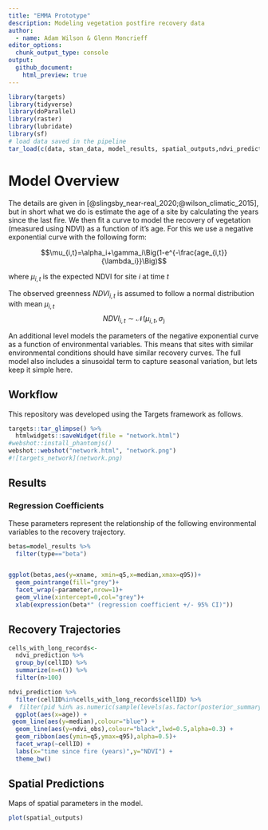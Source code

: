 ```yaml
---
title: "EMMA Prototype"
description: Modeling vegetation postfire recovery data
author:
  - name: Adam Wilson & Glenn Moncrieff
editor_options: 
  chunk_output_type: console
output:
  github_document:
    html_preview: true
---
```


```r
library(targets)
library(tidyverse)
library(doParallel)
library(raster)
library(lubridate)
library(sf)
# load data saved in the pipeline
tar_load(c(data, stan_data, model_results, spatial_outputs,ndvi_prediction)) 
```

# Model Overview
The details are given in [@slingsby_near-real_2020;@wilson_climatic_2015], but in short what we do is estimate the age of a site by calculating the years since the last fire. We then fit a curve to model the recovery of vegetation (measured using NDVI) as a function of it's age. For this we use a negative exponential curve with the following form:

$$\mu_{i,t}=\alpha_i+\gamma_i\Big(1-e^{-\frac{age_{i,t}}{\lambda_i}}\Big)$$

where $\mu_{i,t}$ is the expected NDVI for site $i$ at time $t$

The observed greenness $NDVI_{i,t}$  is assumed to follow a normal distribution with mean $\mu_{i,t}$
$$NDVI_{i,t}\sim\mathcal{N}(\mu_{i,t},\sigma_)$$

An additional level models the parameters of the negative exponential curve as a function of environmental variables. This means that sites with similar environmental conditions should have similar recovery curves. The full model also includes a sinusoidal term to capture seasonal variation, but lets keep it simple here.  


## Workflow

This repository was developed using the Targets framework as follows.

```r
targets::tar_glimpse() %>% 
  htmlwidgets::saveWidget(file = "network.html")
#webshot::install_phantomjs()
webshot::webshot("network.html", "network.png")
#![targets_network](network.png)
```

## Results

### Regression Coefficients 

These parameters represent the relationship of the following environmental variables to the recovery trajectory.

```r
betas=model_results %>% 
  filter(type=="beta")


ggplot(betas,aes(y=xname, xmin=q5,x=median,xmax=q95))+
  geom_pointrange(fill="grey")+
  facet_wrap(~parameter,nrow=1)+
  geom_vline(xintercept=0,col="grey")+
  xlab(expression(beta*" (regression coefficient +/- 95% CI)"))

```


## Recovery Trajectories


```r
cells_with_long_records<-
  ndvi_prediction %>% 
  group_by(cellID) %>% 
  summarize(n=n()) %>% 
  filter(n>100)

ndvi_prediction %>% 
  filter(cellID%in%cells_with_long_records$cellID) %>% 
#  filter(pid %in% as.numeric(sample(levels(as.factor(posterior_summary$pid)),20))) %>% # just show a few
  ggplot(aes(x=age)) +
 geom_line(aes(y=median),colour="blue") +
  geom_line(aes(y=ndvi_obs),colour="black",lwd=0.5,alpha=0.3) +
  geom_ribbon(aes(ymin=q5,ymax=q95),alpha=0.5)+
  facet_wrap(~cellID) +
  labs(x="time since fire (years)",y="NDVI") +
  theme_bw()
```

## Spatial Predictions

Maps of spatial parameters in the model.  

```r

plot(spatial_outputs)

```
